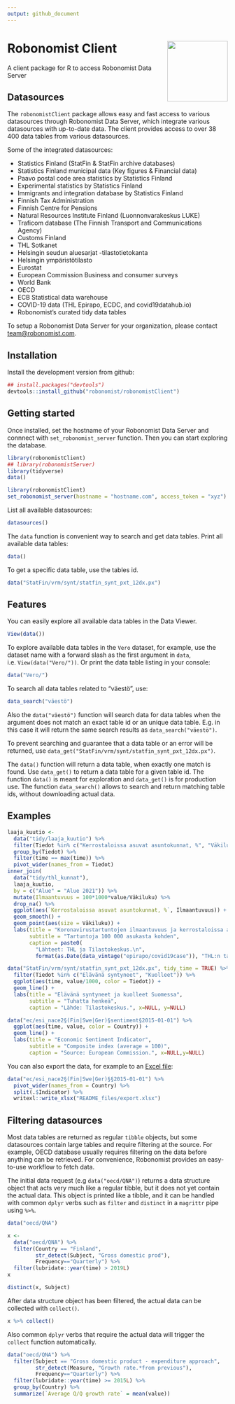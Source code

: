 ```yaml
---
output: github_document
---
```


# Robonomist Client <a href='https://robonomist.com'><img src='man/figures/logo.png' align="right" height="138.5" /></a>

A client package for R to access Robonomist Data Server

## Datasources

The `robonomistClient` package allows easy and fast access to various datasources through Robonomist Data Server, which integrate various datasources with up-to-date data. The client provides access to over 38 400 data tables from various datasources.

Some of the integrated datasources:

* Statistics Finland (StatFin & StatFin archive databases)
* Statistics Finland municipal data (Key figures & Financial data)
* Paavo postal code area statistics by Statistics Finland
* Experimental statistics by Statistics Finland
* Immigrants and integration database by Statistics Finland
* Finnish Tax Administration
* Finnish Centre for Pensions
* Natural Resources Institute Finland (Luonnonvarakeskus LUKE)
* Traficom database (The Finnish Transport and Communications Agency)
* Customs Finland
* THL Sotkanet
* Helsingin seudun aluesarjat -tilastotietokanta
* Helsingin ympäristötilasto
* Eurostat
* European Commission Business and consumer surveys
* World Bank
* OECD
* ECB Statistical data warehouse
* COVID-19 data (THL Epirapo, ECDC, and covid19datahub.io)
* Robonomist's curated tidy data tables

To setup a Robonomist Data Server for your organization, please contact <team@robonomist.com>.

## Installation

Install the development version from github:

```r
## install.packages("devtools")
devtools::install_github("robonomist/robonomistClient")
```

## Getting started

Once installed, set the hostname of your Robonomist Data Server and connnect with `set_robonomist_server` function. Then you can start exploring the database. 

```r
library(robonomistClient)
## library(robonomistServer)
library(tidyverse)
data()
```

```r
library(robonomistClient)
set_robonomist_server(hostname = "hostname.com", access_token = "xyz")
```

List all available datasources:
```r
datasources()
```

The `data` function is convenient way to search and get data tables. Print all available data tables:
```r
data()
```

To get a specific data table, use the tables id.
```r
data("StatFin/vrm/synt/statfin_synt_pxt_12dx.px")
```


## Features

You can easily explore all available data tables in the Data Viewer.
```r
View(data())
```

To explore available data tables in the `Vero` dataset, for example, use the dataset name with a forward slash as the first argument in `data`, i.e.  `View(data("Vero/"))`. Or print the data table listing in your console:
```r
data("Vero/")
```

To search all data tables related to "väestö", use:
```r
data_search("väestö")
```

Also the `data("väestö")` function will search data for data tables when the argument does not match an exact table id or an unique data table. E.g. in this case it will return the same search results as `data_search("väestö")`.

To prevent searching and guarantee that a data table or an error will be returned, use `data_get("StatFin/vrm/synt/statfin_synt_pxt_12dx.px")`.

The `data()` function will return a data table, when exactly one match is found. Use `data_get()` to return a data table for a given table id. The function `data()` is meant for exploration and `data_get()` is for production use. The function `data_search()` allows to search and return matching table ids, without downloading actual data.


## Examples

```r
laaja_kuutio <-
  data("tidy/laaja_kuutio") %>%
  filter(Tiedot %in% c("Kerrostaloissa asuvat asuntokunnat, %", "Väkiluku")) %>%
  group_by(Tiedot) %>%
  filter(time == max(time)) %>%
  pivot_wider(names_from = Tiedot)
inner_join(
  data("tidy/thl_kunnat"),
  laaja_kuutio,
  by = c("Alue" = "Alue 2021")) %>%
  mutate(Ilmaantuvuus = 100*1000*value/Väkiluku) %>%
  drop_na() %>%
  ggplot(aes(`Kerrostaloissa asuvat asuntokunnat, %`, Ilmaantuvuus)) +
  geom_smooth() +
  geom_point(aes(size = Väkiluku)) +
  labs(title = "Koronavirustartuntojen ilmaantuvuus ja kerrostaloissa asuntokuntien osuus",
       subtitle = "Tartuntoja 100 000 asukasta kohden",
       caption = paste0(
         "Lähteet: THL ja Tilastokeskus.\n",
         format(as.Date(data_vintage("epirapo/covid19case")), "THL:n tartuntatiedot %-d. %Bta %Y.")))
```

```r
data("StatFin/vrm/synt/statfin_synt_pxt_12dx.px", tidy_time = TRUE) %>%
  filter(Tiedot %in% c("Elävänä syntyneet", "Kuolleet")) %>%
  ggplot(aes(time, value/1000, color = Tiedot)) +
  geom_line() +
  labs(title = "Elävänä syntyneet ja kuolleet Suomessa",
       subtitle = "Tuhatta henkeä",
       caption = "Lähde: Tilastokeskus.", x=NULL, y=NULL)

```

```r
data("ec/esi_nace2§(Fin|Swe|Ger)§sentiment§2015-01-01") %>%
  ggplot(aes(time, value, color = Country)) +
  geom_line() +
  labs(title = "Economic Sentiment Indicator",
       subtitle = "Composite index (average = 100)",
       caption = "Source: European Commission.", x=NULL,y=NULL)
```

You can also export the data, for example to an [Excel file](../../raw/main/README_files/export.xlsx):

```r
data("ec/esi_nace2§(Fin|Swe|Ger)§§2015-01-01") %>%
  pivot_wider(names_from = Country) %>%
  split(.$Indicator) %>%
  writexl::write_xlsx("README_files/export.xlsx")
```

## Filtering datasources 

Most data tables are returned as regular `tibble` objects, but some datasources contain large tables and require filtering at the source. For example, OECD database usually requires filtering on the data before anything can be retrieved. For convenience, Robonomist provides an easy-to-use workflow to fetch data.

The initial data request (e.g `data("oecd/QNA")`) returns a data structure object that acts very much like a regular tibble, but it does not yet contain the actual data. This object is printed like a tibble, and it can be handled with common `dplyr` verbs such as `filter` and `distinct` in a `magrittr` pipe using `%>%`.

```r
data("oecd/QNA")
```

```r
x <-
  data("oecd/QNA") %>%
  filter(Country == "Finland",
         str_detect(Subject, "Gross domestic prod"),
         Frequency=="Quarterly") %>%
  filter(lubridate::year(time) > 2019L)
x

distinct(x, Subject)

```

After data structure object has been filtered, the actual data can be collected with `collect()`.

```r
x %>% collect()
```

Also common `dplyr` verbs that require the actual data will trigger the `collect` function automatically.

```r
data("oecd/QNA") %>%
  filter(Subject == "Gross domestic product - expenditure approach",
         str_detect(Measure, "Growth rate.*from previous"),
         Frequency=="Quarterly") %>%
  filter(lubridate::year(time) >= 2015L) %>%
  group_by(Country) %>%
  summarize(`Average Q/Q growth rate` = mean(value))
```
